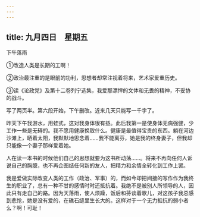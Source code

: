 ```yaml
---
---
---
```

title: 九月四日　星期五
---




下午落雨

①改造人类是长期的工啊！

②政治最注重的是眼前的功利，思想者却常注视着将来，艺术家爱重历史。

③读《论政党》及第十二卷列宁选集，我爱那漂悍的文体和无畏的精神，不妥协的战斗。

写了两页半。第六段开始，下午删改。近来几天只能写一千字了。

昨天下午我游水，用蛙式，这对我身体很有益。此后我第一是使身体无病强健，少工作一些是无碍的。我不愿用健康换取什么。健康是最值得宝贵的东西。躺在河边沙滩上，晒着太阳，我默默地思念着……我不能离芬，她是我的终身妻子，但我却只能像一个妻子那样爱着她。

人在读一本书的时候他们自己的思想就要为这书所动荡……。将来不再向任何人诉说自己的胸臆，也不再企图结任何新的友人，把精力和余情全转化到工作上罢。

我是爱做实际改变人类的工作（政治、军事）的，而如今却把间接的写作作为我终生的职业了，总有一种不甘的感情时时还抵抗着。我绝不是被别人所领导的人，因此只有走自己的路。因为天落雨，使人烦躁，饭后和芬谈着歌儿，对这孩子我总感到悲怆，她是没有爱的，在礁石缝里生长大的。这样对于一个无力抵抗的弱小者么？啊！可耻！